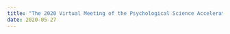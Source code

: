 ```yaml
---
title: "The 2020 Virtual Meeting of the Psychological Science Accelerator"
date: 2020-05-27
---
```


<!-- wp:coblocks/accordion -->
<div class="wp-block-coblocks-accordion"><!-- wp:coblocks/accordion-item {"open":true} -->
<div class="wp-block-coblocks-accordion-item"></div>
<!-- /wp:coblocks/accordion-item --></div>
<!-- /wp:coblocks/accordion -->
